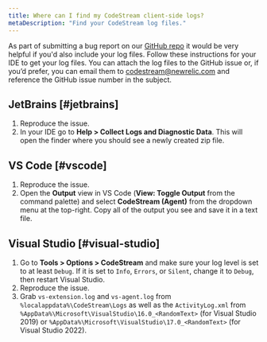 ```yaml
---
title: Where can I find my CodeStream client-side logs?
metaDescription: "Find your CodeStream log files."
---
```


As part of submitting a bug report on our [GitHub repo](https://github.com/TeamCodeStream/CodeStream/issues) it would be very helpful if you'd also include your log files. Follow these instructions for your IDE to get your log files. You can attach the log files to the GitHub issue or, if you’d prefer, you can email them to [codestream@newrelic.com](mailto:codestream@newrelic.com) and reference the GitHub issue number in the subject.

## JetBrains [#jetbrains]

1. Reproduce the issue.
2. In your IDE go to **Help > Collect Logs and Diagnostic Data**. This will open the finder where you should see a newly created zip file.

## VS Code [#vscode]

1. Reproduce the issue.
2. Open the **Output** view in VS Code (**View: Toggle Output** from the command palette) and select **CodeStream (Agent)** from the dropdown menu at the top-right.
   Copy all of the output you see and save it in a text file.

## Visual Studio [#visual-studio]

1. Go to **Tools > Options > CodeStream** and make sure your log level is set to at least `Debug`. If it is set to `Info`, `Errors`, or `Silent`, change it to `Debug`, then restart Visual Studio.
2. Reproduce the issue.
3. Grab `vs-extension.log` and `vs-agent.log` from `%localappdata%\CodeStream\Logs` as well as the `ActivityLog.xml` from `%AppData%\Microsoft\VisualStudio\16.0_<RandomText>` (for Visual Studio 2019) or `%AppData%\Microsoft\VisualStudio\17.0_<RandomText>` (for Visual Studio 2022).
